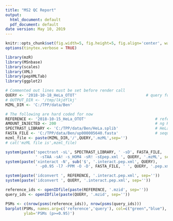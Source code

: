 ```yaml
---
title: "MS2 QC Report"
output:
  html_document: default
  pdf_document: default
date version: May 10, 2019
---
```


[//]: # (This sub-report contains metrics related to the performance of the MS2. This includes metrics using the results of a SpectraST search. Metrics include the number of MS2 scans (and average per second), MS2 scan intensity distribution and median, MS2 frequency v retention time, MS2 mass error, fill time (for trap instruments) v. MS2/PSM counts or v. isolation %, and MS2 identifications or features/time unit. The reference used in the following is a typical run of 200 ng HeLa digest against the given LC method.)


```r
knitr::opts_chunk$set(fig.width=5, fig.height=5, fig.align='center', warning=FALSE, message=FALSE, error=TRUE)
options(tinytex.verbose = TRUE)
```


[//]: # (1. Load R packages and specify the search parameters and sequence database)

```r
library(mzR)
library(MSnbase)
library(scales)
library(XML)
library(pepXMLTab)
library(ggplot2)

# Commented out lines must be set before render call
QUERY <- '2018-10-18_HeLa_OTOT'                              # query for QC
# OUTPUT_DIR <- '/tmp/lkjdflkj'
MZML_DIR <- 'C:/TPP/data/Ben'

# The following are hard coded for now
REFERENCE <- '2018-10-15_HeLa_OTOT'                              # reference (could be local)
AMOUNT_INJECTED <- 200                                           # ng HeLa injected (reference)
SPECTRAST_LIBRARY <- 'C:/TPP/data/Ben/HeLa.splib'                # HeLa library
FASTA_FILE <- 'C:/TPP/data/Ben/up000005640.fasta'                # sequence database
mzml_file <- paste(MZML_DIR,'/',QUERY,'.mzML',sep='')
# cat('mzML file is',mzml_file)
```

[//]: # (2. Perform SpectraST search)

[//]: # (Next we run SpectraST and PeptideProphet with the defined parameters on each mzML file separately:) 

```r
system(paste('spectrast -sL', SPECTRAST_LIBRARY, ' -sD', FASTA_FILE,
             ' -sTAA -sA! -s_HOM4 -sR! -sEpep.xml ', QUERY, '.mzML', sep = ''))
system(paste('xinteract -N', sub('$', '.interact.pep.xml', QUERY), 
             ' -p0.95 -l7 -PPM -O -D', FASTA_FILE, ' ', QUERY, '.pep.xml', sep = ''))
```

[//]: # (3. Extract QC values from SpectraST search)

[//]: # (Here we extract the number of estimated correct PSMs:)

```r
system(paste('idconvert ', REFERENCE, '.interact.pep.xml', sep='')) 
system(paste('idconvert ', QUERY, '.interact.pep.xml', sep='')) 

reference_ids <- openIDfile(paste(REFERENCE, '.mzid', sep=''))
query_ids <- openIDfile(paste(QUERY, '.mzid', sep=''))

PSMs <- c(nrow(psms(reference_ids)), nrow(psms(query_ids)))
barplot(PSMs, names.arg=c('reference','query'), col=c("green","blue"),
        ylab='PSMs (p>=0.95)')
```
\begin{center}Figure 1: Number of PSMs from SpectraST library search of reference (green) and query (blue).\end{center}
